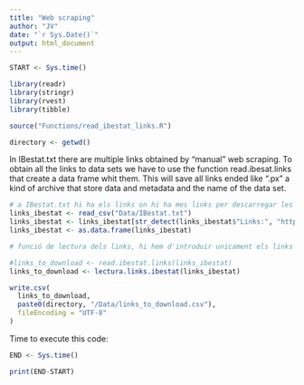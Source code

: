 ```yaml
---
title: "Web scraping"
author: "JV"
date: "`r Sys.Date()`"
output: html_document
---
```


```r
START <- Sys.time()
```

```r
library(readr)
library(stringr)
library(rvest)
library(tibble)

source("Functions/read_ibestat_links.R")

directory <- getwd()
```

In IBestat.txt there are multiple links obtained by "manual" web scraping. To obtain all the links to data sets we have to use the function read.ibesat.links that create a data frame whit them. This will save all links ended like ".px" a kind of archive that store data and metadata and the name of the data set. 

```r

# a IBestat.txt hi ha els links on hi ha mes links per descarregar les bbdd.
links_ibestat <- read_csv("Data/IBestat.txt")
links_ibestat <- links_ibestat[str_detect(links_ibestat$"Links:", "https"), ]
links_ibestat <- as.data.frame(links_ibestat)

# funció de lectura dels links, hi hem d'introduir unicament els links en format df

#links_to_download <- read.ibestat.links(links_ibestat)
links_to_download <- lectura.links.ibestat(links_ibestat)

write.csv(
  links_to_download,
  paste0(directory, "/Data/links_to_download.csv"),
  fileEncoding = "UTF-8"
)
```

Time to execute this code:

```r
END <- Sys.time()
```


```r
print(END-START)
```


